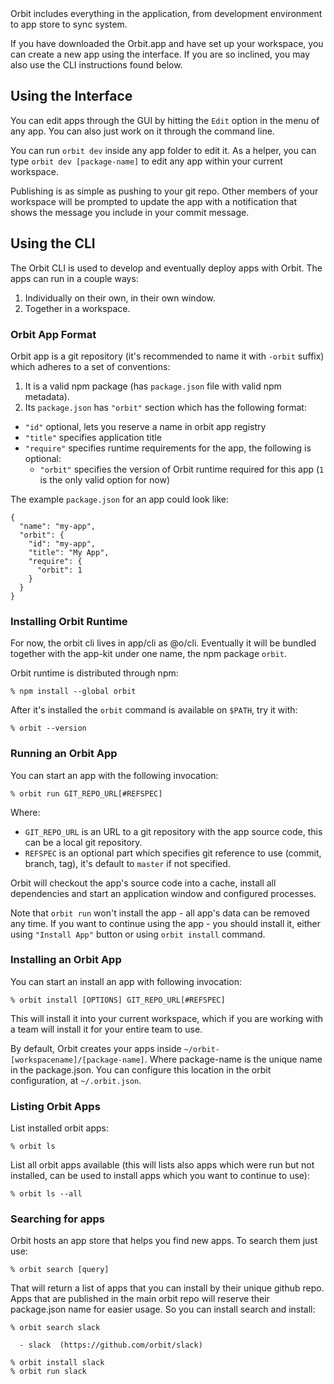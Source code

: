 <IntroText>
  Orbit includes everything in the application, from development environment to app store to sync
  system.
</IntroText>

If you have downloaded the Orbit.app and have set up your workspace, you can create a new app using
the interface. If you are so inclined, you may also use the CLI instructions found below.

## Using the Interface

You can edit apps through the GUI by hitting the `Edit` option in the menu of any app. You can also
just work on it through the command line.

You can run `orbit dev` inside any app folder to edit it. As a helper, you can type
`orbit dev [package-name]` to edit any app within your current workspace.

Publishing is as simple as pushing to your git repo. Other members of your workspace will be
prompted to update the app with a notification that shows the message you include in your commit
message.

## Using the CLI

The Orbit CLI is used to develop and eventually deploy apps with Orbit. The apps can run in a couple
ways:

1. Individually on their own, in their own window.
2. Together in a workspace.

### Orbit App Format

Orbit app is a git repository (it's recommended to name it with `-orbit` suffix) which adheres to a
set of conventions:

1. It is a valid npm package (has `package.json` file with valid npm metadata).
2. Its `package.json` has `"orbit"` section which has the following format:

- `"id"` optional, lets you reserve a name in orbit app registry
- `"title"` specifies application title
- `"require"` specifies runtime requirements for the app, the following is optional:
  - `"orbit"` specifies the version of Orbit runtime required for this app (`1` is the only valid
    option for now)

The example `package.json` for an app could look like:

```
{
  "name": "my-app",
  "orbit": {
    "id": "my-app",
    "title": "My App",
    "require": {
      "orbit": 1
    }
  }
}
```

### Installing Orbit Runtime

For now, the orbit cli lives in app/cli as @o/cli. Eventually it will be bundled together with the
app-kit under one name, the npm package `orbit`.

Orbit runtime is distributed through npm:

    % npm install --global orbit

After it's installed the `orbit` command is available on `$PATH`, try it with:

    % orbit --version

### Running an Orbit App

You can start an app with the following invocation:

    % orbit run GIT_REPO_URL[#REFSPEC]

Where:

- `GIT_REPO_URL` is an URL to a git repository with the app source code, this can be a local git
  repository.
- `REFSPEC` is an optional part which specifies git reference to use (commit, branch, tag), it's
  default to `master` if not specified.

Orbit will checkout the app's source code into a cache, install all dependencies and start an
application window and configured processes.

Note that `orbit run` won't install the app - all app's data can be removed any time. If you want to
continue using the app - you should install it, either using `"Install App"` button or using
`orbit install` command.

### Installing an Orbit App

You can start an install an app with following invocation:

    % orbit install [OPTIONS] GIT_REPO_URL[#REFSPEC]

This will install it into your current workspace, which if you are working with a team will install
it for your entire team to use.

By default, Orbit creates your apps inside `~/orbit-[workspacename]/[package-name]`. Where
package-name is the unique name in the package.json. You can configure this location in the orbit
configuration, at `~/.orbit.json`.

### Listing Orbit Apps

List installed orbit apps:

    % orbit ls

List all orbit apps available (this will lists also apps which were run but not installed, can be
used to install apps which you want to continue to use):

    % orbit ls --all

### Searching for apps

Orbit hosts an app store that helps you find new apps. To search them just use:

    % orbit search [query]

That will return a list of apps that you can install by their unique github repo. Apps that are
published in the main orbit repo will reserve their package.json name for easier usage. So you can
install search and install:

```
% orbit search slack

  - slack  (https://github.com/orbit/slack)

% orbit install slack
% orbit run slack

```
